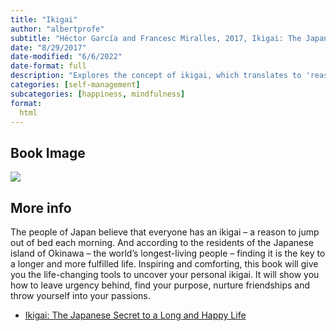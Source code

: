 ```yaml
---
title: "Ikigai"
author: "albertprofe"
subtitle: "Héctor García and Francesc Miralles, 2017, Ikigai: The Japanese Secret to a Long and Happy Life"
date: "8/29/2017"
date-modified: "6/6/2022"
date-format: full
description: "Explores the concept of ikigai, which translates to 'reason for being' in Japanese, and offers insights on how to find purpose, joy, and fulfillment in life."
categories: [self-management]
subcategories: [happiness, mindfulness]
format:
  html
---
```


## Book Image

![](/books/Ikigai.jpg)

## More info

The people of Japan believe that everyone has an ikigai – a reason to jump out of bed each morning. And according to the residents of the Japanese island of Okinawa – the world’s longest-living people – finding it is the key to a longer and more fulfilled life. Inspiring and comforting, this book will give you the life-changing tools to uncover your personal ikigai. It will show you how to leave urgency behind, find your purpose, nurture friendships and throw yourself into your passions.

- [Ikigai: The Japanese Secret to a Long and Happy Life](https://www.goodreads.com/en/book/show/40534545){.external}
